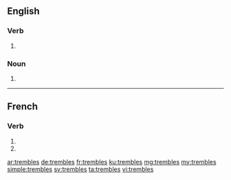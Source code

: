 {{also|tremblés}}
==English==

===Verb===
{{head|en}}

# {{en-third-person singular of|tremble}}

===Noun===
{{head|en|plural}}

# {{plural of|tremble|lang=en|nocat=1}}

----

==French==

===Verb===
{{fr-verb-form}}

# {{conjugation of|trembler||2|s|pres|ind|lang=fr}}
# {{conjugation of|trembler||2|s|pres|sub|lang=fr}}

[[ar:trembles]]
[[de:trembles]]
[[fr:trembles]]
[[ku:trembles]]
[[mg:trembles]]
[[my:trembles]]
[[simple:trembles]]
[[sv:trembles]]
[[ta:trembles]]
[[vi:trembles]]